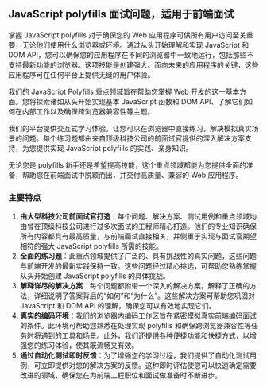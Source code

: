 ## JavaScript polyfills 面试问题，适用于前端面试

掌握 JavaScript polyfills 对于确保您的 Web 应用程序可供所有用户访问至关重要，无论他们使用什么浏览器或环境。通过从头开始理解和实现 JavaScript 和 DOM API，您可以确保您的应用程序在不同的浏览器中一致地运行，包括那些不支持最新功能的浏览器。这项技能是创建强大、面向未来的应用程序的关键，这些应用程序可在任何平台上提供无缝的用户体验。

我们的 JavaScript Polyfills 重点领域旨在帮助您掌握 Web 开发的这一基本方面。您将探索诸如从头开始实现基本 JavaScript 函数和 DOM API、了解它们如何在内部工作以及确保跨浏览器兼容性等主题。

我们的平台提供交互式学习体验，让您可以在浏览器中直接练习，解决模拟真实场景的问题。每个练习题都由来自顶级科技公司的前面试官提供的深入解决方案支持，为您提供实现 JavaScript polyfills 的实践、亲身知识。

无论您是 polyfills 新手还是希望提高技能，这个重点领域都能为您提供全面的准备，帮助您在前端面试中脱颖而出，并交付高质量、兼容的 Web 应用程序。

### 主要特点

1. **由大型科技公司前面试官打造**：每个问题、解决方案、测试用例和重点领域均由曾在顶级科技公司进行过多次面试的工程师精心打造。他们的专业知识确保所有内容都具有最高质量，与前端面试直接相关，并侧重于实现与面试官期望相符的强大 JavaScript polyfills 所需的技能。
2. **全面的练习题**：此重点领域提供了广泛的、具有挑战性的真实问题，这些问题与前端开发的最新实践保持一致。这些问题经过精心挑选，可帮助您熟练掌握从头开始创建 JavaScript polyfills 的具体挑战。
3. **解释详尽的解决方案**：每个问题都附带一个深入的解决方案，解释了正确的方法，详细说明了答案背后的“如何”和“为什么”。这些解决方案可帮助您巩固对 JavaScript 和 DOM API 的理解，确保您可以有效地实现它们。
4. **真实的编码环境**：我们的浏览器内编码工作区旨在紧密模拟真实前端编码面试的条件。此环境可帮助您熟悉在处理实现 polyfills 和确保跨浏览器兼容性等任务时将遇到的工具和场景。此外，我们还提供各种便捷功能和快捷方式，以增强您的练习体验，使其既流畅又有效。
5. **通过自动化测试即时反馈**：为了增强您的学习过程，我们提供了自动化测试用例，可立即提供对您的解决方案的反馈。这种即时评估使您可以快速确定需要改进的领域，确保您在为前端工程职位和面试做准备时不断进步。
